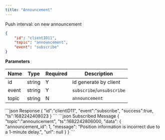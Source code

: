 ```yaml
---
title: "Announcement"
---
```


Push interval: on new announcement

```json
{
    "id": "clientID11",
    "topic": "announcement",
    "event": "subscribe"
}
```

**Parameters**

| Name   | Type   | Required | Description               |
| ------ | ------ | -------- |---------------------------|
| id     | string | Y        | id generate by client     |
| event  | string | Y        | `subscribe`/`unsubscribe` |
| topic  | string | N        | `announcement`            |

<RequestExample>
```json Response
{
   "id":"clientID11",
   "event":"subscribe",
   "success":true,
   "ts":1682242408023
}
```
</RequestExample>

<ResponseExample>
```json Subscribed Message
{
   "topic":"announcement",
   "ts":1682242806000,
   "data": {
        "announcement_id": 1,
        "message": "Position information is incorrect due to a 1-minute delay.", 
        "url": null
      }
}
```
</ResponseExample>